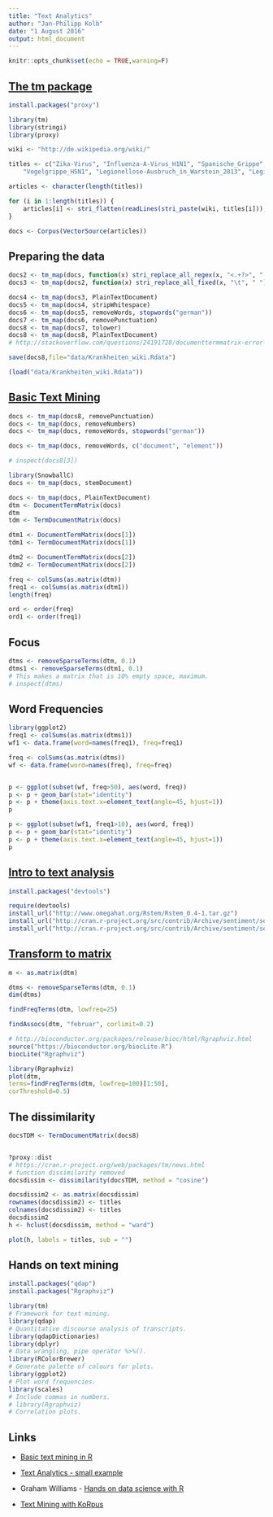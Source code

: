 ```yaml
---
title: "Text Analytics"
author: "Jan-Philipp Kolb"
date: "1 August 2016"
output: html_document
---
```


```r
knitr::opts_chunk$set(echo = TRUE,warning=F)
```

## [The tm package](https://www.r-bloggers.com/text-mining-in-r-automatic-categorization-of-wikipedia-articles/)

```r
install.packages("proxy")
```

```r
library(tm)
library(stringi)
library(proxy)
```


```r
wiki <- "http://de.wikipedia.org/wiki/"

titles <- c("Zika-Virus", "Influenza-A-Virus_H1N1", "Spanische_Grippe", "Influenzavirus",
    "Vogelgrippe_H5N1", "Legionellose-Ausbruch_in_Warstein_2013", "Legionellose-Ausbruch_in_Jülich_2014")

articles <- character(length(titles))

for (i in 1:length(titles)) {
    articles[i] <- stri_flatten(readLines(stri_paste(wiki, titles[i])), col = " ")
}

docs <- Corpus(VectorSource(articles))
```

## Preparing the data

```r
docs2 <- tm_map(docs, function(x) stri_replace_all_regex(x, "<.+?>", " "))
docs3 <- tm_map(docs2, function(x) stri_replace_all_fixed(x, "\t", " "))

docs4 <- tm_map(docs3, PlainTextDocument)
docs5 <- tm_map(docs4, stripWhitespace)
docs6 <- tm_map(docs5, removeWords, stopwords("german"))
docs7 <- tm_map(docs6, removePunctuation)
docs8 <- tm_map(docs7, tolower)
docs8 <- tm_map(docs8, PlainTextDocument)
# http://stackoverflow.com/questions/24191728/documenttermmatrix-error-on-corpus-argument

save(docs8,file="data/Krankheiten_wiki.Rdata")
```

```r
(load("data/Krankheiten_wiki.Rdata"))
```

## [Basic Text Mining](https://rstudio-pubs-static.s3.amazonaws.com/31867_8236987cf0a8444e962ccd2aec46d9c3.html)

```r
docs <- tm_map(docs8, removePunctuation) 
docs <- tm_map(docs, removeNumbers)   
docs <- tm_map(docs, removeWords, stopwords("german")) 

docs <- tm_map(docs, removeWords, c("document", "element"))   

# inspect(docs8[3])
```

```r
library(SnowballC)   
docs <- tm_map(docs, stemDocument)  

docs <- tm_map(docs, PlainTextDocument)   
dtm <- DocumentTermMatrix(docs)   
dtm
tdm <- TermDocumentMatrix(docs)   

dtm1 <- DocumentTermMatrix(docs[1])   
tdm1 <- TermDocumentMatrix(docs[1]) 

dtm2 <- DocumentTermMatrix(docs[2])   
tdm2 <- TermDocumentMatrix(docs[2]) 
```

```r
freq <- colSums(as.matrix(dtm))   
freq1 <- colSums(as.matrix(dtm1))   
length(freq)   

ord <- order(freq)   
ord1 <- order(freq1)   
```

## Focus

```r
dtms <- removeSparseTerms(dtm, 0.1) 
dtms1 <- removeSparseTerms(dtm1, 0.1) 
# This makes a matrix that is 10% empty space, maximum.   
# inspect(dtms)  
```

## Word Frequencies

```r
library(ggplot2)   
freq1 <- colSums(as.matrix(dtms1))
wf1 <- data.frame(word=names(freq1), freq=freq1) 

freq <- colSums(as.matrix(dtms))
wf <- data.frame(word=names(freq), freq=freq) 


p <- ggplot(subset(wf, freq>50), aes(word, freq))    
p <- p + geom_bar(stat="identity")   
p <- p + theme(axis.text.x=element_text(angle=45, hjust=1))   
p   
```

```r
p <- ggplot(subset(wf1, freq1>10), aes(word, freq))    
p <- p + geom_bar(stat="identity")   
p <- p + theme(axis.text.x=element_text(angle=45, hjust=1))   
p   
```

## [Intro to text analysis](https://www.r-bloggers.com/intro-to-text-analysis-with-r/)

```r
install.packages("devtools")

require(devtools)
install_url("http://www.omegahat.org/Rstem/Rstem_0.4-1.tar.gz")
install_url("http://cran.r-project.org/src/contrib/Archive/sentiment/sentiment_0.1.tar.gz")
install_url("http://cran.r-project.org/src/contrib/Archive/sentiment/sentiment_0.2.tar.gz")
```

## [Transform to matrix](http://onepager.togaware.com/TextMiningO.pdf)

```r
m <- as.matrix(dtm)

dtms <- removeSparseTerms(dtm, 0.1)
dim(dtms)
```

```r
findFreqTerms(dtm, lowfreq=25)

findAssocs(dtm, "februar", corlimit=0.2)
```

```r
# http://bioconductor.org/packages/release/bioc/html/Rgraphviz.html
source("https://bioconductor.org/biocLite.R")
biocLite("Rgraphviz")
```


```r
library(Rgraphviz)
plot(dtm,
terms=findFreqTerms(dtm, lowfreq=100)[1:50],
corThreshold=0.5)
```


## The dissimilarity

```r
docsTDM <- TermDocumentMatrix(docs8)


?proxy::dist
# https://cran.r-project.org/web/packages/tm/news.html
# function dissimilarity removed
docsdissim <- dissimilarity(docsTDM, method = "cosine")

docsdissim2 <- as.matrix(docsdissim)
rownames(docsdissim2) <- titles
colnames(docsdissim2) <- titles
docsdissim2
h <- hclust(docsdissim, method = "ward")

plot(h, labels = titles, sub = "")
```

## Hands on text mining

```r
install.packages("qdap")
install.packages("Rgraphviz")
```



```r
library(tm)
# Framework for text mining.
library(qdap)
# Quantitative discourse analysis of transcripts.
library(qdapDictionaries)
library(dplyr)
# Data wrangling, pipe operator %>%().
library(RColorBrewer)
# Generate palette of colours for plots.
library(ggplot2)
# Plot word frequencies.
library(scales)
# Include commas in numbers.
# library(Rgraphviz)
# Correlation plots.
```


## Links

- [Basic text mining in R](https://rstudio-pubs-static.s3.amazonaws.com/31867_8236987cf0a8444e962ccd2aec46d9c3.html)

- [Text Analytics - small example](https://www.r-bloggers.com/?s=Text+Analytics+)

- Graham Williams - [Hands on data science with R](http://onepager.togaware.com/TextMiningO.pdf)

- [Text Mining with KoRpus](https://cran.r-project.org/web/packages/koRpus/vignettes/koRpus_vignette.pdf)
